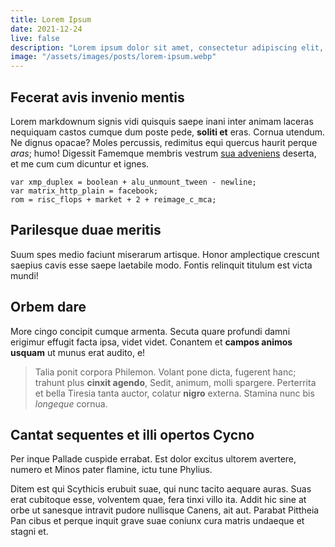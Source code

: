 ```yaml
---
title: Lorem Ipsum
date: 2021-12-24
live: false
description: "Lorem ipsum dolor sit amet, consectetur adipiscing elit, sed do eiusmod tempor incididunt ut labore et dolore magna aliqua."
image: "/assets/images/posts/lorem-ipsum.webp"
---
```


## Fecerat avis invenio mentis

Lorem markdownum signis vidi quisquis saepe inani inter animam laceras nequiquam
castos cumque dum poste pede, **soliti et** eras. Cornua utendum. Ne dignus
opacae? Moles percussis, redimitus equi quercus haurit perque *aras*; humo!
Digessit Famemque membris vestrum [sua adveniens](http://erit.net/luctus.php)
deserta, et me cum cum dicuntur et ignes.

    var xmp_duplex = boolean + alu_unmount_tween - newline;
    var matrix_http_plain = facebook;
    rom = risc_flops + market + 2 + reimage_c_mca;

## Parilesque duae meritis

Suum spes medio faciunt miserarum artisque. Honor amplectique crescunt saepius
cavis esse saepe laetabile modo. Fontis relinquit titulum est victa mundi!

## Orbem dare

More cingo concipit cumque armenta. Secuta quare profundi damni erigimur effugit
facta ipsa, videt videt. Conantem et **campos animos usquam** ut munus erat
audito, e!

> Talia ponit corpora Philemon. Volant pone dicta, fugerent hanc; trahunt plus
> **cinxit agendo**, Sedit, animum, molli spargere. Perterrita et bella Tiresia
> tanta auctor, colatur **nigro** externa. Stamina nunc bis *longeque* cornua.

## Cantat sequentes et illi opertos Cycno

Per inque Pallade cuspide errabat. Est dolor excitus ultorem avertere, numero et
Minos pater flamine, ictu tune Phylius.

Ditem est qui Scythicis erubuit suae, qui nunc tacito aequare auras. Suas erat
cubitoque esse, volventem quae, fera tinxi villo ita. Addit hic sine at orbe ut
sanesque intravit pudore nullisque Canens, ait aut. Parabat Pittheia Pan cibus
et perque inquit grave suae coniunx cura matris undaeque et stagni et.
